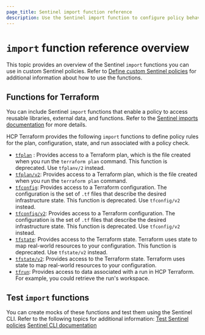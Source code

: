 ```yaml
---
page_title: Sentinel import function reference
description: Use the Sentinel import function to configure policy behaviors in custom Sentinel policies. 
---
```

# `import` function reference overview

This topic provides an overview of the Sentinel `import` functions you can use in custom Sentinel policies. Refer to [Define custom Sentinel policies](/terraform/cloud-docs/policy-enforcement/define-policies/custom-sentinel) for additional information about how to use the functions.

## Functions for Terraform
You can include Sentinel `import` functions that enable a policy to access reusable libraries, external data, and functions. Refer to the [Sentinel imports documentation](/sentinel/docs/language/imports) for more details.

HCP Terraform provides the following `import` functions to define policy rules for the plan, configuration, state, and run associated with a policy check.

- [`tfplan`](/terraform/cloud-docs/policy-enforcement/import-reference/tfplan) : Provides access to a Terraform plan, which is the file created when you run the `terraform plan` command. This function is deprecated. Use `tfplanv/2` instead.
- [`tfplan/v2`](/terraform/cloud-docs/policy-enforcement/import-reference/tfplan-v2): Provides access to a Terraform plan, which is the file created when you run the `terraform plan` command. 
- [`tfconfig`](/terraform/cloud-docs/policy-enforcement/import-reference/tfconfig): Provides access to a Terraform configuration. The configuration is the set of `.tf` files that describe the desired infrastructure state. This function is deprecated. Use `tfconfig/v2` instead.
- [`tfconfig/v2`](/terraform/cloud-docs/policy-enforcement/import-reference/tfconfig-v2): Provides access to a Terraform configuration. The configuration is the set of `.tf` files that describe the desired infrastructure state. This function is deprecated. Use `tfconfig/v2` instead.
- [`tfstate`](/terraform/cloud-docs/policy-enforcement/import-reference/tfstate): Provides access to the Terraform state. Terraform uses state to map real-world resources to your configuration. This function is deprecated. Use `tfstate/v2` instead.
- [`tfstate/v2`](/terraform/cloud-docs/policy-enforcement/import-reference/tfstate-v2): Provides access to the Terraform state. Terraform uses state to map real-world resources to your configuration. 
- [`tfrun`](/terraform/cloud-docs/policy-enforcement/import-reference/tfrun): Provides access to data associated with a run in HCP Terraform. For example, you could retrieve the run's workspace.

## Test `import` functions
You can create mocks of these functions and test them using the Sentinel CLI. Refer to the following topics for additional information:
[Test Sentinel policies](/terraform/cloud-docs/policy-enforcement/test-sentinel)
[Sentinel CLI documentation](/sentinel/docs/commands)